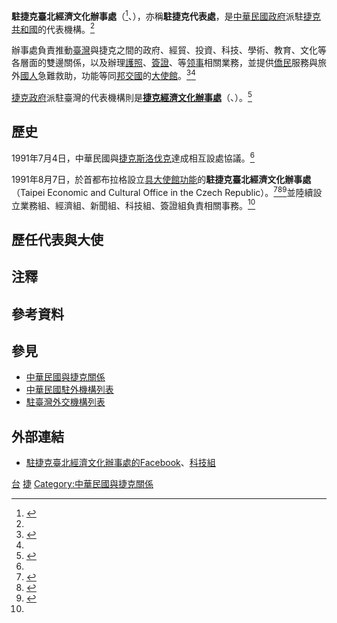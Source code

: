 {{NoteTA
|G1=地名
|1=zh-hans:台; zh-hant:臺;
}}
{{infobox Organization
|name                = 駐捷克臺北經濟文化辦事處
|native_name         = {{lang|cs|Tchajpejská hospodářská a kulturní kancelář v Praze}}<br>{{lang|en|Taipei Economic and Cultural Office, Prague}}
|image               = 
|size                = 
|formation           = 1991年8月
|type                = [[臺北經濟文化代表處|駐外代表處]]{{Small|（[[實質大使館|實質大使館]]）}}
|status              = 
|registration_id     = 
|leader_title        = 代表
|leader_name         = [[柯良叡|柯良叡]] {{Small|公使}}{{noteTag|2012年9月，中華民國外交部為統一駐外人員內部職稱，明定大使館、代表處設大使、公使，代表處對外仍稱代表、副代表；辦事處設總領事、副總領事，對外仍稱處長、副處長。<ref>{{Cite web |url = https://tw.news.yahoo.com/%E7%B5%B1-%E5%90%8D%E7%A8%B1-%E4%BB%A3%E8%A1%A8%E5%B0%8D%E5%85%A7%E7%A8%B1%E5%A4%A7%E4%BD%BF-133312149.html |author = 陳培煌 |date = 2012-08-31 |title = 統一名稱 代表對內稱大使 |publisher = [[Yahoo!奇摩|Yahoo!奇摩]]引用[[中央通訊社|中央通訊社]]}}</ref><br>代表處館長為特任或簡任第十三職等至第十四職等者任大使銜代表、簡任第十二職等至第十三職等者任公使銜代表；辦事處長為簡任第十二職等任總領事銜處長。<ref>{{Cite web |url = https://law.moj.gov.tw/LawClass/LawAll.aspx?PCode=E0000017 |date = 2018-06-13 |title = 駐外機構組織通則 |publisher = 全國法規資料庫}}</ref>}}<ref name="駐外館處"/>
|leader_title2       = 
|leader_name2        = 
|headquarters        = Evropska 2590/33c, 160 00 {{Link-en|布拉格第六區|Prague 6|Praha 6}}, Czech Republic<ref name="駐外館處"/><br>{{coord|50.099358|14.376693|type:landmark|display=inline,title}}
|num_members         = 
|region_served       = {{CZE}}
|parent_organization = {{MOFA}}
|website             = {{URL|https://www.roc-taiwan.org/cz/index.html|www.roc-taiwan.org/cz}}
}}

'''駐捷克臺北經濟文化辦事處'''（{{lang-cs|Tchajpejská hospodářská a kulturní kancelář v Praze}}<ref>{{Cite web |url = https://www.roc-taiwan.org/cz_cs/post/21.html |date = 2017-05-03 |title = Kontakt |publisher = [[中華民國外交部|Ministry of Foreign Affairs, Republic of China (Taiwan)]]}}</ref>、{{lang-en|Taipei Economic and Cultural Office, Prague}}），亦稱'''駐捷克代表處'''，是[[中華民國政府|中華民國政府]]派駐[[捷克|捷克共和國]]的代表機構。<ref name="駐外館處"/>

辦事處負責推動[[臺灣|臺灣]]與捷克之間的政府、經貿、投資、科技、學術、教育、文化等各層面的雙邊關係，以及辦理[[中華民國護照|護照]]、[[中華民國簽證政策|簽證]]、{{Link-en|文件證明|Documentary evidence}}等[[领事|领事]]相關業務，並提供[[捷克华人|僑民]]服務與旅外[[中華民國國民|國人]]急難救助，功能等同[[中華民國建交列表|邦交國]]的[[外交代表機構#大使馆|大使館]]。<ref name="駐捷克代表處簡介">{{Cite web |url = https://www.roc-taiwan.org/cz/post/3011.html |date = 2020-01-18 |title = 駐捷克代表處簡介 |publisher = 中華民國駐外單位聯合網站}}</ref><ref name="駐外館處"/>

[[捷克政治|捷克政府]]派駐臺灣的代表機構則是'''[[捷克經濟文化辦事處|捷克經濟文化辦事處]]'''（{{lang|cs|Česká ekonomická a kulturní kancelář}}、{{lang|en|Czech Economic and Cultural Office}}）。<ref>{{Cite web |url = https://www.mofa.gov.tw/OfficesInROC_Content.aspx?n=169&sms=86&s=42&os=17 |title = 駐臺外國機構 |publisher = 中華民國外交部}}</ref>

==歷史==
1991年7月4日，中華民國與[[捷克斯洛伐克|捷克斯洛伐克]]達成相互設處協議。<ref name="103年外交年鑑"/>

1991年8月7日，於首都布拉格設立[[實質大使館|具大使館功能]]的'''駐捷克臺北經濟文化辦事處'''（Taipei Economic and Cultural Office in the Czech Republic）。<ref>{{Cite web |url = https://multilingual.mofa.gov.tw/web/web_UTF-8/almanac/almanac1997/3-1-4.html |title = 《中華民國86年外交年鑑》〈第三章　中外關係〉 |publisher = 中華民國外交部}}</ref><ref name="103年外交年鑑">{{Cite web |url = http://multilingual.mofa.gov.tw/web/web_UTF-8/almanac/almanac2014/09.pdf |title = 《中華民國103年外交年鑑》〈第二章 對外關係〉 |publisher = 中華民國外交部}}</ref><ref name="駐外館處">{{Cite web |url = https://www.mofa.gov.tw/OverseasOffice_Content.aspx?n=168&sms=87&s=42&os=42 |title = 駐外館處 |publisher = [[中華民國外交部|中華民國外交部]]}}</ref>並陸續設立業務組、經濟組、新聞組、科技組、簽證組負責相關事務。<ref name="駐捷克代表處簡介"/>

==歷任代表與大使==
{{main|中華民國駐捷克大使列表}}

==注釋==
{{noteFoot}}

==參考資料==
{{reflist}}

==參見==
{{Portal box|國際關係|中華民國|捷克|image2=Flag of the Republic of China.svg|image3=Flag of Czech Republic.svg}}
*[[中華民國與捷克關係|中華民國與捷克關係]]
*[[中華民國駐外機構列表|中華民國駐外機構列表]]
*[[駐臺灣外交機構列表|駐臺灣外交機構列表]]

==外部連結==
* [https://www.facebook.com/czechintaiwan/ 駐捷克臺北經濟文化辦事處的Facebook]、[https://www.most.gov.tw/czech/ch 科技組]

{{中華民國駐外機構}}

[[Category:駐捷克外交代表機構|台]]
[[Category:中華民國駐外實質大使館|捷]]
[[Category:中華民國與捷克關係|Category:中華民國與捷克關係]]